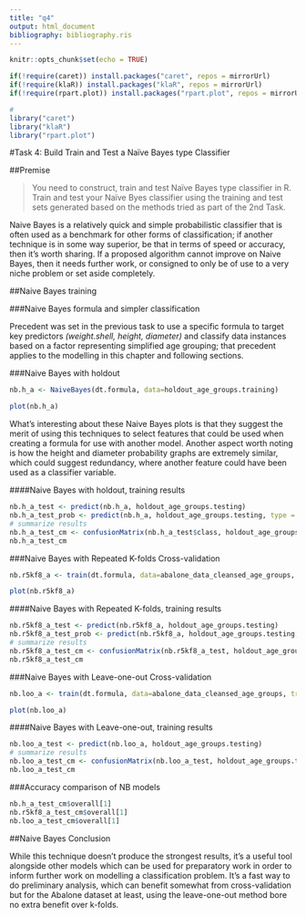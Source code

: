 ```yaml
---
title: "q4"
output: html_document
bibliography: bibliography.ris
---
```



```r
knitr::opts_chunk$set(echo = TRUE)
```


```r
if(!require(caret)) install.packages("caret", repos = mirrorUrl)
if(!require(klaR)) install.packages("klaR", repos = mirrorUrl)
if(!require(rpart.plot)) install.packages("rpart.plot", repos = mirrorUrl)

#
library("caret")
library("klaR")
library("rpart.plot")
```

<section>

#Task 4: Build Train and Test a Naïve Bayes type Classifier

##Premise

>You need to construct, train and test Naïve Bayes type classifier in R. Train and test your Naïve Byes classifier using the training and test sets generated based on the methods tried as part of the 2nd Task.

<!--
• Building of Naïve Bayes type classifier in R 4
• Training of Naïve Bayes type classifier in R 5
• Testing of Naïve Bayes type classifier in R 6
-->

Naive Bayes is a relatively quick and simple probabilistic classifier that is often used as a benchmark for other forms of classification; if another technique is in some way superior, be that in terms of speed or accuracy, then it's worth sharing. If a proposed algorithm cannot improve on Naive Bayes, then it needs further work, or consigned to only be of use to a very niche problem or set aside completely.

##Naive Bayes training

###Naive Bayes formula and simpler classification

Precedent was set in the previous task to use a specific formula to target key predictors _(weight.shell, height, diameter)_ and classify data instances based on a factor representing simplified age grouping; that precedent applies to the modelling in this chapter and following sections.

###Naive Bayes with holdout

```r
nb.h_a <- NaiveBayes(dt.formula, data=holdout_age_groups.training)
```

```r
plot(nb.h_a)
```

What's interesting about these Naive Bayes plots is that they suggest the merit of using this techniques to select features that could be used when creating a formula for use with another model. Another aspect worth noting is how the height and diameter probability graphs are extremely similar, which could suggest redundancy, where another feature could have been used as a classifier variable.

####Naive Bayes with holdout, training results

```r
nb.h_a_test <- predict(nb.h_a, holdout_age_groups.testing)
nb.h_a_test_prob <- predict(nb.h_a, holdout_age_groups.testing, type = "prob")
# summarize results
nb.h_a_test_cm <- confusionMatrix(nb.h_a_test$class, holdout_age_groups.testing$age_group)
nb.h_a_test_cm
```

###Naive Bayes with Repeated K-folds Cross-validation

```r
nb.r5kf8_a <- train(dt.formula, data=abalone_data_cleansed_age_groups, trControl = cv.train_control_8_5, method="nb")
```

```r
plot(nb.r5kf8_a)
```

####Naive Bayes with Repeated K-folds, training results

```r
nb.r5kf8_a_test <- predict(nb.r5kf8_a, holdout_age_groups.testing)
nb.r5kf8_a_test_prob <- predict(nb.r5kf8_a, holdout_age_groups.testing, type = "prob")
# summarize results
nb.r5kf8_a_test_cm <- confusionMatrix(nb.r5kf8_a_test, holdout_age_groups.testing$age_group)
nb.r5kf8_a_test_cm
```

###Naive Bayes with Leave-one-out Cross-validation

```r
nb.loo_a <- train(dt.formula, data=abalone_data_cleansed_age_groups, trControl = loocv.train_control, method="nb")
```

```r
plot(nb.loo_a)
```

####Naive Bayes with Leave-one-out, training results

```r
nb.loo_a_test <- predict(nb.loo_a, holdout_age_groups.testing)
# summarize results
nb.loo_a_test_cm <- confusionMatrix(nb.loo_a_test, holdout_age_groups.testing$age_group)
nb.loo_a_test_cm
```

###Accuracy comparison of NB models


```r
nb.h_a_test_cm$overall[1]
nb.r5kf8_a_test_cm$overall[1]
nb.loo_a_test_cm$overall[1]
```
##Naive Bayes Conclusion

While this technique doesn't produce the strongest results, it's a useful tool alongside other models which can be used for preparatory work in order to inform further work on modelling a classification problem. It's a fast way to do preliminary analysis, which can benefit somewhat from cross-validation but for the Abalone dataset at least, using the leave-one-out method bore no extra benefit over k-folds.


</section>
